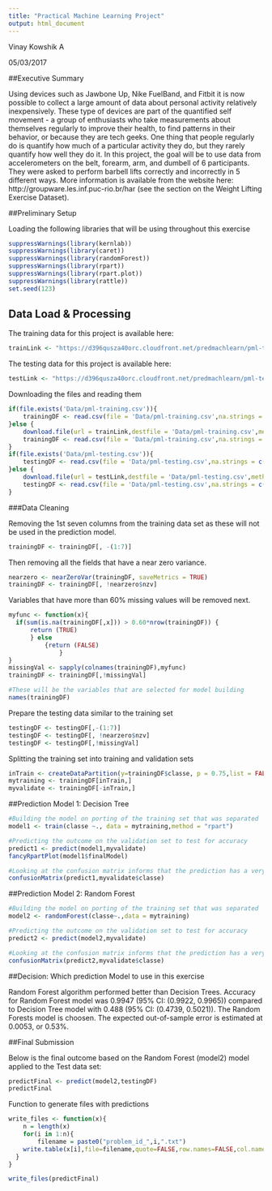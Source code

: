 ```yaml
---
title: "Practical Machine Learning Project"
output: html_document
---
```

Vinay Kowshik A

05/03/2017

##Executive Summary

Using devices such as Jawbone Up, Nike FuelBand, and Fitbit it is now possible to collect a large amount of data about personal activity relatively inexpensively. These type of devices are part of the quantified self movement - a group of enthusiasts who take measurements about themselves regularly to improve their health, to find patterns in their behavior, or because they are tech geeks. One thing that people regularly do is quantify how much of a particular activity they do, but they rarely quantify how well they do it. In this project, the goal will be to use data from accelerometers on the belt, forearm, arm, and dumbell of 6 participants. They were asked to perform barbell lifts correctly and incorrectly in 5 different ways. More information is available from the website here: http://groupware.les.inf.puc-rio.br/har (see the section on the Weight Lifting Exercise Dataset).

##Preliminary Setup

Loading the following libraries that will be using throughout this exercise
```r
suppressWarnings(library(kernlab))
suppressWarnings(library(caret))
suppressWarnings(library(randomForest))
suppressWarnings(library(rpart))
suppressWarnings(library(rpart.plot))
suppressWarnings(library(rattle))
set.seed(123)
```

## Data Load & Processing

The training data for this project is available here:

```r
trainLink <- "https://d396qusza40orc.cloudfront.net/predmachlearn/pml-training.csv"
```

The testing data for this project is available here:

```r
testLink <- "https://d396qusza40orc.cloudfront.net/predmachlearn/pml-testing.csv"
```

Downloading the files and reading them
```r
if(file.exists('Data/pml-training.csv')){
    trainingDF <- read.csv(file = 'Data/pml-training.csv',na.strings = c("NA","#DIV/0!",""))
}else {
    download.file(url = trainLink,destfile = 'Data/pml-training.csv',method = 'curl')
    trainingDF <- read.csv(file = 'Data/pml-training.csv',na.strings = c("NA","#DIV/0!",""))
}
if(file.exists('Data/pml-testing.csv')){
    testingDF <- read.csv(file = 'Data/pml-testing.csv',na.strings = c("NA","#DIV/0!",""))
}else {
    download.file(url = testLink,destfile = 'Data/pml-testing.csv',method = 'curl')
    testingDF <- read.csv(file = 'Data/pml-testing.csv',na.strings = c("NA","#DIV/0!",""))
}
```

###Data Cleaning

Removing the 1st seven columns from the training data set as these will not be used in the prediction model. 
```r
trainingDF <- trainingDF[, -(1:7)]
```

Then removing all the fields that have a near zero variance.
```r
nearzero <- nearZeroVar(trainingDF, saveMetrics = TRUE)
trainingDF <- trainingDF[, !nearzero$nzv]
```

Variables that have more than 60% missing values will be removed next.
```r
myfunc <- function(x){
  if(sum(is.na(trainingDF[,x])) > 0.60*nrow(trainingDF)) {
      return (TRUE)
      } else 
          {return (FALSE)
              }  
} 
missingVal <- sapply(colnames(trainingDF),myfunc)
trainingDF <- trainingDF[,!missingVal]

#These will be the variables that are selected for model building
names(trainingDF)
```

Prepare the testing data similar to the training set
```r
testingDF <- testingDF[,-(1:7)]
testingDF <- testingDF[, !nearzero$nzv]
testingDF <- testingDF[,!missingVal]
```

Splitting the training set into training and validation sets
```r
inTrain <- createDataPartition(y=trainingDF$classe, p = 0.75,list = FALSE)
mytraining <- trainingDF[inTrain,]
myvalidate <- trainingDF[-inTrain,]
```

##Prediction Model 1: Decision Tree
```r
#Building the model on porting of the training set that was separated
model1 <- train(classe ~., data = mytraining,method = "rpart")

#Predicting the outcome on the validation set to test for accuracy
predict1 <- predict(model1,myvalidate)
fancyRpartPlot(model1$finalModel)

#Looking at the confusion matrix informs that the prediction has a very high out of sample error rate
confusionMatrix(predict1,myvalidate$classe)
```

##Prediction Model 2: Random Forest
```r
#Building the model on porting of the training set that was separated
model2 <- randomForest(classe~.,data = mytraining)

#Predicting the outcome on the validation set to test for accuracy
predict2 <- predict(model2,myvalidate)

#Looking at the confusion matrix informs that the prediction has a very low out of sample error rate
confusionMatrix(predict2,myvalidate$classe)
```

##Decision: Which prediction Model to use in this exercise

Random Forest algorithm performed better than Decision Trees. Accuracy for Random Forest model was 0.9947 (95% CI: (0.9922, 0.9965)) compared to Decision Tree model with 0.488 (95% CI: (0.4739, 0.5021)). The Random Forests model is choosen. The expected out-of-sample error is estimated at 0.0053, or 0.53%.

##Final Submission

Below is the final outcome based on the Random Forest (model2) model applied to the Test data set:

```r
predictFinal <- predict(model2,testingDF)
predictFinal
```

Function to generate files with predictions
```r
write_files <- function(x){
    n = length(x)
    for(i in 1:n){
        filename = paste0("problem_id_",i,".txt")
    write.table(x[i],file=filename,quote=FALSE,row.names=FALSE,col.names=FALSE)
  }
}

write_files(predictFinal)
```